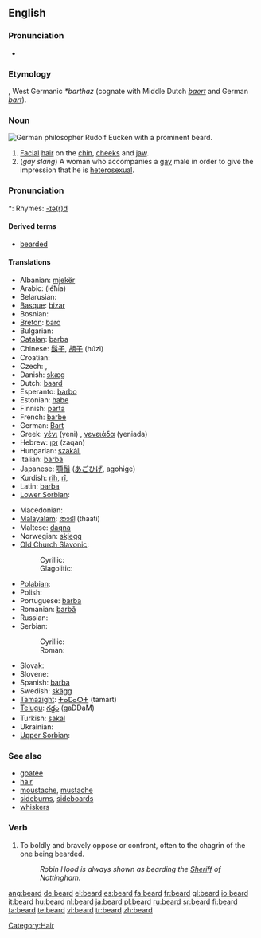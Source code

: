 ==English==

===Pronunciation===
* {{audio|en-us-beard.ogg|Audio (US)}}

===Etymology===
{{OE.}}, West Germanic ''*barthaz'' (cognate with Middle Dutch ''[[baert]]'' and German ''[[bart]]'').

===Noun===
{{wikipedia}}
[[Image:Eucken-im-Alter.png|thumb|right|German philosopher Rudolf Eucken with a prominent beard.]]
{{en-noun}}

# [[Facial]] [[hair]] on the [[chin]], [[cheeks]] and [[jaw]].
# (''gay slang'') A woman who accompanies a [[gay]] male in order to give the impression that he is [[heterosexual]].

===Pronunciation===
{{IPA|/bɪəd/, /bɪrd/}}
*: Rhymes: [[Rhymes:English:-ɪə(r)d|-ɪə(r)d]]

====Derived terms====
{{rfc-level|Derived terms at L4+ not in L3 POS section}}
* [[bearded]]

====Translations====
{{trans-top|facial hair}}
* Albanian: [[mjekër]]
* Arabic: {{ARchar|[[لحية|لِحْيَة]]}} (léħia) {{f}}
* Belarusian: {{t|be|барада|f}}
* [[Basque]]: [[bizar]]
* Bosnian: {{t|bs|brada|f}}
* [[Breton]]: [[baro]] {{m}}
* Bulgarian: {{t|bg|брада|f}}
* [[Catalan]]: [[barba]] {{f}}
* Chinese: [[鬍子]], [[胡子]] (húzi)
* Croatian: {{t|hr|brada|f}}
* Czech: {{t|cs|brada|f}}, {{t|cs|vous|m}}
* Danish: [[skæg]] {{n}}
* Dutch: [[baard]] {{m}}
* Esperanto: [[barbo]]
* Estonian: [[habe#Estonian|habe]]
* Finnish: [[parta#Finnish|parta]]
* French: [[barbe]] {{f}}
* German: [[Bart#German|Bart]] {{m}}
* Greek: [[γένι]] (yeni) {{n}}, [[γενειάδα]] (yeniada) {{f}}
* Hebrew: [[זקן]] (zaqan) {{m}}
* Hungarian: [[szakáll]]
* Italian: [[barba#Italian|barba]] {{f}}
* Japanese: [[顎鬚]] ([[あごひげ]], agohige)
* Kurdish: [[rih]], [[rî]], {{KUchar|[[ڕیش]]}}
* Latin: [[barba]]
* [[Lower Sorbian]]: {{t|dsb|borda|f}}
{{trans-mid}}
* Macedonian: {{t|mk|брада|tr=brada|f}}
* [[Malayalam]]: [[താടി]] (thaati)
* Maltese: [[daqna]] {{f}}
* Norwegian: [[skjegg]] {{n}}
* [[Old Church Slavonic]]:
*: Cyrillic: {{t|cu|sc=Cyrl|брада|tr=brada|f}}
*: Glagolitic: {{t|cu|sc=Glag|ⰁⰓⰀⰄⰀ|tr=brada|f}}
* [[Polabian]]: {{t|pox|brödă|f}}
* Polish: {{t|pl|broda|f}}
* Portuguese: [[barba]] {{f}}
* Romanian: [[barbă]] {{f}}
* Russian: {{t|ru|борода|tr=borodá|f}}
* Serbian:
*: Cyrillic: {{t|sr|брада|f}}
*: Roman: {{t|sr|brada|f}}
* Slovak: {{t|sk|brada|f}}
* Slovene: {{t|sl|brada|f}}
* Spanish: [[barba#Spanish|barba]] {{f}}
* Swedish: [[skägg]] {{n}}
* [[Tamazight]]: [[ⵜⴰⵎⴰⵔⵜ]] (tamart) {{f}}
* [[Telugu]]: [[గడ్డం]] (gaDDaM)
* Turkish: [[sakal]]
* Ukrainian: {{t|uk|борода|f}}
* [[Upper Sorbian]]: {{t|hsb|borda|f}}
{{trans-bottom}}

{{trans-top|woman accompanying a gay male}}
{{trans-mid}}
{{trans-bottom}}

===See also===
* [[goatee]]
* [[hair]]
* [[moustache]], [[mustache]]
* [[sideburns]], [[sideboards]]
* [[whiskers]]

===Verb===
{{en-verb}}

# To boldly and bravely oppose or confront, often to the chagrin of the one being bearded.
#: ''Robin Hood is always shown as bearding the [[sheriff|Sheriff]] of Nottingham.''

[[Category:Hair]]

[[ang:beard]]
[[de:beard]]
[[el:beard]]
[[es:beard]]
[[fa:beard]]
[[fr:beard]]
[[gl:beard]]
[[io:beard]]
[[it:beard]]
[[hu:beard]]
[[nl:beard]]
[[ja:beard]]
[[pl:beard]]
[[ru:beard]]
[[sr:beard]]
[[fi:beard]]
[[ta:beard]]
[[te:beard]]
[[vi:beard]]
[[tr:beard]]
[[zh:beard]]